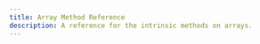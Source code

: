 ---
title: Array Method Reference
description: A reference for the intrinsic methods on arrays.
---
